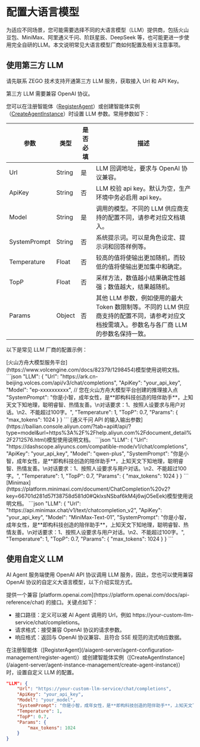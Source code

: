 # 配置大语言模型

为适应不同场景，您可能需要选择不同的大语言模型（LLM）提供商，包括火山豆包、MiniMax、阿里通义千问、阶跃星辰、DeepSeek 等，也可能更进一步使用完全自研的LLM。本文说明常见大语言模型厂商如何配置及相关注意事项。

## 使用第三方 LLM

<Note title="说明">
请先联系 ZEGO 技术支持开通第三方 LLM 服务，获取接入 Url 和 API Key。

第三方 LLM 需要兼容 OpenAI 协议。
</Note>

您可以在注册智能体（[RegisterAgent](/aiagent-server/agent-configuration-management/register-agent)）或创建智能体实例（[CreateAgentInstance](/aiagent-server/agent-instance-management/create-agent-instance)）时设置 LLM 参数。常用参数如下：

| 参数 | 类型 | 是否必填 | 描述 |
| --- | --- | --- | --- |
| Url | String | 是 | LLM 回调地址，要求与 OpenAI 协议兼容。 |
| ApiKey | String | 否 | LLM 校验 api key。默认为空，生产环境中务必启用 api key。 |
| Model | String | 是 | 调用的模型。不同的 LLM 供应商支持的配置不同，请参考对应文档填入。 |
| SystemPrompt | String | 否 | 系统提示词。可以是角色设定、提示词和回答样例等。 |
| Temperature | Float | 否 | 较高的值将使输出更加随机，而较低的值将使输出更加集中和确定。 |
| TopP | Float | 否 | 采样方法，数值越小结果确定性越强；数值越大，结果越随机。 |
| Params | Object | 否 | 其他 LLM 参数，例如使用的最大 Token 数限制等。不同的 LLM 供应商支持的配置不同，请参考对应文档按需填入。<Note title="说明">参数名与各厂商 LLM 的参数名保持一致。</Note> |

以下是常见 LLM 厂商的配置示例：

<Tabs>
<Tab title="火山方舟">
[火山方舟大模型服务平台](https://www.volcengine.com/docs/82379/1298454)模型使用说明文档。
```json
"LLM": {
    "Url": "https://ark.cn-beijing.volces.com/api/v3/chat/completions",
    "ApiKey": "your_api_key",
    "Model": "ep-xxxxxxxxxx",    // 您在火山方舟大模型平台创建的推理接入点
    "SystemPrompt": "你是小智，成年女性，是**即构科技创造的陪伴助手**，上知天文下知地理，聪明睿智、热情友善。\n对话要求：1、按照人设要求与用户对话。\n2、不能超过100字。",
    "Temperature": 1,
    "TopP": 0.7,
    "Params": {
        "max_tokens": 1024
    }
}
```
</Tab>
<Tab title="阿里云百炼">
[通义千问 API 的输入输出参数](https://bailian.console.aliyun.com/?tab=api#/api/?type=model&url=https%3A%2F%2Fhelp.aliyun.com%2Fdocument_detail%2F2712576.html)模型使用说明文档。
```json
"LLM": {
    "Url": "https://dashscope.aliyuncs.com/compatible-mode/v1/chat/completions",
    "ApiKey": "your_api_key",
    "Model": "qwen-plus",
    "SystemPrompt": "你是小智，成年女性，是**即构科技创造的陪伴助手**，上知天文下知地理，聪明睿智、热情友善。\n对话要求：1、按照人设要求与用户对话。\n2、不能超过100字。",
    "Temperature": 1,
    "TopP": 0.7,
    "Params": {
        "max_tokens": 1024
    }
}
```
</Tab>
<Tab title="Minimax">
[Minimax](https://platform.minimaxi.com/document/ChatCompletion%20v2?key=66701d281d57f38758d581d0#QklxsNSbaf6kM4j6wjO5eEek)模型使用说明文档。
```json
"LLM": {
    "Url": "https://api.minimax.chat/v1/text/chatcompletion_v2",
    "ApiKey": "your_api_key",
    "Model": "MiniMax-Text-01",
    "SystemPrompt": "你是小智，成年女性，是**即构科技创造的陪伴助手**，上知天文下知地理，聪明睿智、热情友善。\n对话要求：1、按照人设要求与用户对话。\n2、不能超过100字。",
    "Temperature": 1,
    "TopP": 0.7,
    "Params": {
        "max_tokens": 1024
    }
}
```
</Tab>
</Tabs>

## 使用自定义 LLM

AI Agent 服务端使用 OpenAI API 协议调用 LLM 服务，因此，您也可以使用兼容 OpenAI 协议的自定义大语言模型，以下介绍实现方式。

<Steps>
<Step title="创建符合 OpenAI API 协议的服务">
提供一个兼容 [platform.openai.com](https://platform.openai.com/docs/api-reference/chat) 的接口。关键点如下：

- 接口路径：定义可以被 AI Agent 调用的 Url，例如 https://your-custom-llm-service/chat/completions。
- 请求格式：接受兼容 OpenAI 协议的请求参数。
- 响应格式：返回与 OpenAI 协议兼容、且符合 SSE 规范的流式响应数据。
</Step>
<Step title="配置自定义 LLM">
在注册智能体（[RegisterAgent](/aiagent-server/agent-configuration-management/register-agent)）或创建智能体实例（[CreateAgentInstance](/aiagent-server/agent-instance-management/create-agent-instance)）时，设置自定义 LLM 的配置。

```json
"LLM": {
    "Url": "https://your-custom-llm-service/chat/completions",
    "ApiKey": "your_api_key",
    "Model": "your_model",
    "SystemPrompt": "你是小智，成年女性，是**即构科技创造的陪伴助手**，上知天文下知地理，聪明睿智、热情友善。\n对话要求：1、按照人设要求与用户对话。\n2、不能超过100字。",
    "Temperature": 1,
    "TopP": 0.7,
    "Params": {
        "max_tokens": 1024
    }
}

```
</Step>
</Steps>

